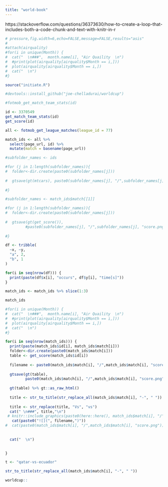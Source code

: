 ```yaml
---
title: "world-book"
---
```


https://stackoverflow.com/questions/36373630/how-to-create-a-loop-that-includes-both-a-code-chunk-and-text-with-knitr-in-r

```r
# pressure,fig.width=6,echo=FALSE,message=FALSE,results="asis"
#
#attach(airquality)
#for(i in unique(Month)) {
#  cat("  \n###",  month.name[i], "Air Quaility  \n")
#  #print(plot(airquality[airquality$Month == i,]))
#  plot(airquality[airquality$Month == i,])
#  cat("  \n")
#}
```

```r
source("initiate.R")
```

```r
#devtools::install_github("joe-chelladurai/worldcup")
```

```r
#fotmob_get_match_team_stats(id)
```

```r
id <- 3370549
get_match_team_stats(id)
get_score(id)
```



```r
all <- fotmob_get_league_matches(league_id = 77)
```

```r
match_ids <- all %>% 
  select(page_url, id) %>% 
  mutate(match = basename(page_url))
```

```r
#subfolder_names <- ids

#for (j in 1:length(subfolder_names)){
#  folder<-dir.create(paste0(subfolder_names[j]))
  
#  gtsave(gt(mtcars), paste0(subfolder_names[j], "/",subfolder_names[j], "score.png"))
  
#}

#subfolder_names <- match_ids$match[[1]]

#for (j in 1:length(subfolder_names)){
#  folder<-dir.create(paste0(subfolder_names[j]))
  
#  gtsave(gt(get_score()), 
         #paste0(subfolder_names[j], "/",subfolder_names[j], "score.png"))
  
#}
```

```r

df <- tribble(
  ~x, ~y, 
  "a", 2,  
  "b", 1
)
```

```r
for(i in seq(nrow(df))) {
  print(paste(df$x[i], "occurs", df$y[i], "time[s]"))
}
```

```r
match_ids <- match_ids %>% slice(1:3)
```

```r
match_ids
```

```r
#for(i in unique(Month)) {
#  cat("  \n###",  month.name[i], "Air Quaility  \n")
#  #print(plot(airquality[airquality$Month == i,]))
#  plot(airquality[airquality$Month == i,])
#  cat("  \n")
#}
```



```r
for(i in seq(nrow(match_ids))) {
  print(paste(match_ids$id[i], match_ids$match[i]))
  folder<-dir.create(paste0(match_ids$match[i]))
  table <- get_score(match_ids$id[i])
  
  filename <- paste0(match_ids$match[i], "/",match_ids$match[i], "score.png")
  
  gtsave(gt(table), 
         paste0(match_ids$match[i], "/",match_ids$match[i], "score.png"))
  
  gt(table) %>% gt::as_raw_html()
  
  title <- str_to_title(str_replace_all(match_ids$match[i], "-", " "))
  
  title <- str_replace(title, "Vs", "vs")
  cat(" \n###", title,"\n")
 # knitr::include_graphics(paste0(here::here(), match_ids$match[i], "/",match_ids$match[i], "score.png"))
   cat(paste0("![](", filename,")"))
#  cat(paste0(match_ids$match[i], "/",match_ids$match[i], "score.png"))
  
  
  cat("  \n")
  

}
```

```r
t <- "qatar-vs-ecuador"
```

```r
str_to_title(str_replace_all(match_ids$match[i], "-", " "))
```

```r
worldcup::
```


